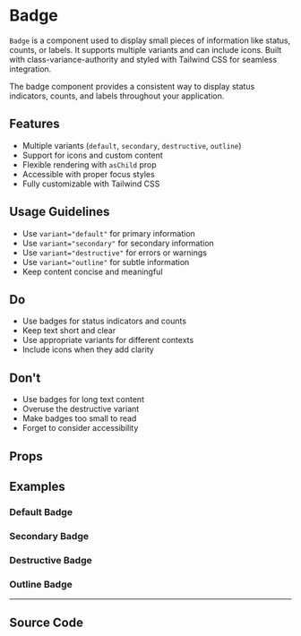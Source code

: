 
<Meta of={BadgeStories} />

# Badge

`Badge` is a component used to display small pieces of information like status, counts, or labels. It supports multiple variants and can include icons. Built with class-variance-authority and styled with Tailwind CSS for seamless integration.

The badge component provides a consistent way to display status indicators, counts, and labels throughout your application.

## Features

- Multiple variants (`default`, `secondary`, `destructive`, `outline`)
- Support for icons and custom content
- Flexible rendering with `asChild` prop
- Accessible with proper focus styles
- Fully customizable with Tailwind CSS

## Usage Guidelines

- Use `variant="default"` for primary information
- Use `variant="secondary"` for secondary information
- Use `variant="destructive"` for errors or warnings
- Use `variant="outline"` for subtle information
- Keep content concise and meaningful

## Do

- Use badges for status indicators and counts
- Keep text short and clear
- Use appropriate variants for different contexts
- Include icons when they add clarity

## Don't

- Use badges for long text content
- Overuse the destructive variant
- Make badges too small to read
- Forget to consider accessibility

## Props

<Controls of={BadgeStories.Default} />

## Examples

### Default Badge

<Canvas of={BadgeStories.Default} />

### Secondary Badge

<Canvas of={BadgeStories.Secondary} />

### Destructive Badge

<Canvas of={BadgeStories.Destructive} />

### Outline Badge

<Canvas of={BadgeStories.Outline} />

---

## Source Code

<Source of={BadgeStories.Default} language='tsx' />
